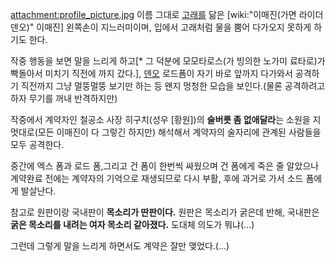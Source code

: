 attachment:profile_picture.jpg
이름 그대로 [[고래]]를 닮은 [wiki:"이매진(가면 라이더 덴오)" 이매진]
왼쪽손이 지느러미이며, 입에서 고래처럼 물을 뿜어 다가오지 못하게 하기도 한다.

작중 행동을 보면 말을 느리게 하고[* 그 덕분에 모모타로스(가 빙의한 노가미 료타로)가 빡돌아서 미치기 직전에 까지 갔다.], [[덴오]] 로드폼이 자기 바로 앞까지 다가와서 공격하기 직전까지 그냥 멀뚱멀뚱 보기만 하는 등 왠지 멍청한 모습을 보인다.(물론 공격하려고 하자 무기를 꺼내 반격하지만)

작중에서 계약자인 철공소 사장 히구치(성우 [황원])의 '''술버릇 좀 없애달라'''는 소원을 지 멋대로(모든 이매진이 다 그렇긴 하지만) 해석해서 계약자의 술자리에 관계된 사람들을 모두 공격한다.

중간에 엑스 폼과 로드 폼,그리고 건 폼이 한번씩 싸웠으며 건 폼에게 죽은 줄 알았으나 계약완료 전에는 계약자의 기억으로 재생되므로 다시 부활, 후에 과거로 가서 소드 폼에게 발살난다.

참고로 원판이랑 국내판이 '''목소리가 딴판이다.''' 원판은 목소리가 굵은데 반해, 국내판은 '''굵은 목소리를 내려는 여자 목소리 같아졌다.''' 도대체 의도가 뭐냐(...)

그런데 그렇게 말을 느리게 하면서도 계약은 잘만 맺었다.(...)
